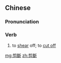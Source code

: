 {{also|剪断}}
==Chinese==
{{zh-forms|s=剪断}}

===Pronunciation===
{{zh-pron
|m=jiǎnduàn
|c=zin2 tyun5
|h=pfs=chién-thôn
|cat=v
}}

===Verb===
{{zh-verb}}

# to [[shear]] off; to [[cut off]]

[[mg:剪斷]]
[[zh:剪斷]]